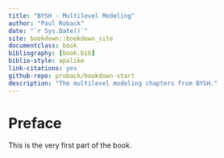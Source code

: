 ```yaml
--- 
title: "BYSH - Multilevel Modeling"
author: "Paul Roback"
date: "`r Sys.Date()`"
site: bookdown::bookdown_site
documentclass: book
bibliography: [book.bib]
biblio-style: apalike
link-citations: yes
github-repo: proback/bookdown-start
description: "The multilevel modeling chapters from BYSH."
---
```


# Preface {-}

This is the very first part of the book.
